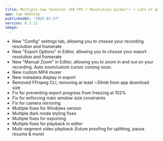 ```yaml
---
title: Multiple new features (60 FPS / Resolution picker!) + Lots of performance improvements & bug fixes
app: Cap Desktop
publishedAt: "2025-01-17"
version: 0.3.11
image:
---
```


- New "Config" setitngs tab, allowing you to choose your recording resolution and framerate
- New "Export Options" in Editor, allowing you to choose your export resolution and framerate
- New "Manual Zoom" in Editor, allowing you to zoom in and out on your recording. Auto zoom/ustom cursor coming soon.
- New custom MP4 muxer
- New metadata display in export
- Removed FFmpeg CLI, removing at least ~30mb from app download size
- Fix for preventing export progress from freezing at 102%
- Fix for enforcing main window size constraints
- Fix for camera mirroring
- Multiple fixes for Windows version
- Multiple dark mode styling fixes
- Multiple fixes for exporting
- Multiple fixes for playback in editor
- Multi-segment video playback (future proofing for splitting, pause resume & more)